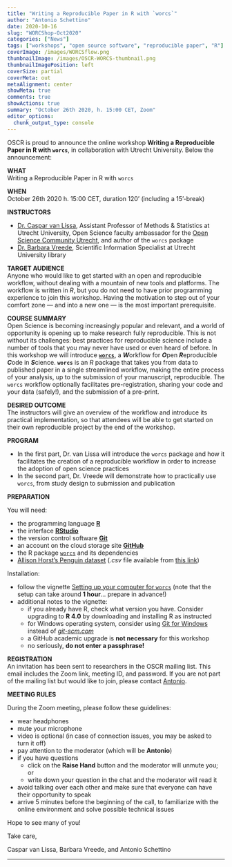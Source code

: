 ```yaml
---
title: "Writing a Reproducible Paper in R with `worcs`"
author: "Antonio Schettino"
date: 2020-10-16
slug: "WORCShop-Oct2020"
categories: ["News"]
tags: ["workshops", "open source software", "reproducible paper", "R"]
coverImage: /images/WORCSflow.png
thumbnailImage: /images/OSCR-WORCS-thumbnail.png
thumbnailImagePosition: left
coverSize: partial
coverMeta: out
metaAlignment: center
showMeta: true
comments: true
showActions: true
summary: "October 26th 2020, h. 15:00 CET, Zoom"
editor_options: 
  chunk_output_type: console
---
```


OSCR is proud to announce the online workshop **Writing a Reproducible Paper in R with `worcs`**, in collaboration with Utrecht University. Below the announcement:

**WHAT**   
Writing a Reproducible Paper in R with `worcs`

**WHEN**   
October 26th 2020 h. 15:00 CET, duration 120' (including a 15'-break)

**INSTRUCTORS**   

* [Dr. Caspar van Lissa](https://www.uu.nl/staff/CJvanLissa), Assistant Professor of Methods & Statistics at Utrecht University, Open Science faculty ambassador for the [Open Science Community Utrecht](https://openscience-utrecht.com/), and author of the `worcs` package
* [Dr. Barbara Vreede](https://www.uu.nl/staff/BMIVreede), Scientific Information Specialist at Utrecht University library

**TARGET AUDIENCE**   
Anyone who would like to get started with an open and reproducible workflow, without dealing with a mountain of new tools and platforms. 
The workflow is written in *R*, but you do not need to have prior programming experience to join this workshop. Having the motivation to step out of your comfort zone — and into a new one — is the most important prerequisite.

**COURSE SUMMARY**   
Open Science is becoming increasingly popular and relevant, and a world of opportunity is opening up to make research fully reproducible. This is not without its challenges: best practices for reproducible science include a number of tools that you may never have used or even heard of before. In this workshop we will introduce [**`worcs`**](https://github.com/cjvanlissa/worcs), a ***W***orkflow for ***O***pen ***R***eproducible ***C***ode in ***S***cience. **`worcs`** is an *R* package that takes you from data to published paper in a single streamlined workflow, making the entire process of your analysis, up to the submission of your manuscript, reproducible. The `worcs` workflow optionally facilitates pre-registration, sharing your code and your data (safely!), and the submission of a pre-print.

**DESIRED OUTCOME**   
The instructors will give an overview of the workflow and introduce its practical implementation, so that attendees will be able to get started on their own reproducible project by the end of the workshop.

**PROGRAM**   

* In the first part, Dr. van Lissa will introduce the `worcs` package and how it facilitates the creation of a reproducible workflow in order to increase the adoption of open science practices
* In the second part, Dr. Vreede will demonstrate how to practically use `worcs`, from study design to submission and publication

**PREPARATION**   

You will need:

* the programming language [**R**](https://cran.r-project.org/)
* the interface [**RStudio**](https://rstudio.com/)
* the version control software [**Git**](https://git-scm.com/downloads)
* an account on the cloud storage site [**GitHub**](https://github.com/)
* the R package [`worcs`](https://github.com/cjvanlissa/worcs) and its dependencies
* [Allison Horst's Penguin dataset](https://github.com/allisonhorst/palmerpenguins) (*.csv* file available from [this link](https://raw.githubusercontent.com/bvreede/worcshop/master/data/penguins.csv))

Installation:

* follow the vignette [Setting up your computer for `worcs`](https://cjvanlissa.github.io/worcs/articles/setup.html) (note that the setup can take around **1 hour**... prepare in advance!)
* additional notes to the vignette:
    * if you already have R, check what version you have. Consider upgrading to **R 4.0** by downloading and installing R as instructed
    * for Windows operating system, consider using [Git for Windows](https://gitforwindows.org/) instead of [*git-scm.com*](https://git-scm.com/)
    * a GitHub academic upgrade is **not necessary** for this workshop
    * no seriously, **do not enter a passphrase!**

**REGISTRATION**   
An invitation has been sent to researchers in the OSCR mailing list. This email includes the Zoom link, meeting ID, and password. If you are not part of the mailing list but would like to join, please contact [Antonio](mailto:schettino@eur.nl).

**MEETING RULES**   

During the Zoom meeting, please follow these guidelines:

* wear headphones
* mute your microphone
* video is optional (in case of connection issues, you may be asked to turn it off)
* pay attention to the moderator (which will be **Antonio**)
* if you have questions
  - click on the **Raise Hand** button and the moderator will unmute you; or
  - write down your question in the chat and the moderator will read it
* avoid talking over each other and make sure that everyone can have their opportunity to speak
* arrive 5 minutes before the beginning of the call, to familiarize with the online environment and solve possible technical issues

Hope to see many of you!

Take care,

Caspar van Lissa, Barbara Vreede, and Antonio Schettino

***


